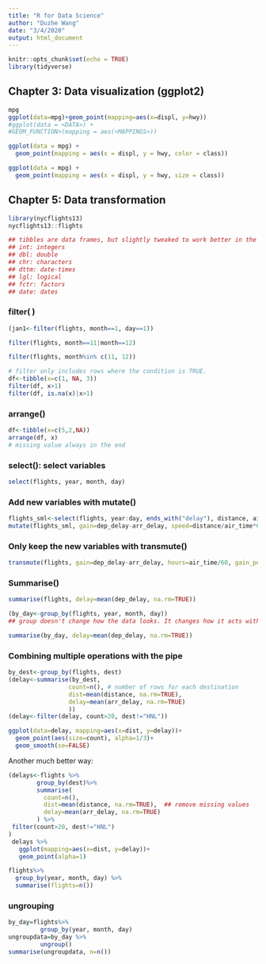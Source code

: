 ```yaml
---
title: "R for Data Science"
author: "Duzhe Wang"
date: "3/4/2020"
output: html_document
---
```


```r
knitr::opts_chunk$set(echo = TRUE)
library(tidyverse)
```

## Chapter 3: Data visualization (ggplot2)

```r
mpg
ggplot(data=mpg)+geom_point(mapping=aes(x=displ, y=hwy))
#ggplot(data = <DATA>) + 
#GEOM_FUNCTION>(mapping = aes(<MAPPINGS>))
```

```r
ggplot(data = mpg) + 
  geom_point(mapping = aes(x = displ, y = hwy, color = class))
```

```r
ggplot(data = mpg) + 
  geom_point(mapping = aes(x = displ, y = hwy, size = class))
```


## Chapter 5: Data transformation 

```r
library(nycflights13)
nycflights13::flights

## tibbles are data frames, but slightly tweaked to work better in the tidyverse. 
## int: integers
## dbl: double
## chr: characters
## dttm: date-times 
## lgl: logical
## fctr: factors 
## date: dates 
```


### filter( )

```r
(jan1<-filter(flights, month==1, day==1))
```


```r
filter(flights, month==11|month==12)
```


```r
filter(flights, month%in% c(11, 12))
```

```r
# filter only includes rows where the condition is TRUE.
df<-tibble(x=c(1, NA, 3))
filter(df, x>1)
filter(df, is.na(x)|x>1)
```

### arrange()

```r
df<-tibble(x=c(5,2,NA))
arrange(df, x)
# missing value always in the end 
```

### select(): select variables 

```r
select(flights, year, month, day)
```


### Add new variables with mutate()

```r
flights_sml<-select(flights, year:day, ends_with("delay"), distance, air_time)
mutate(flights_sml, gain=dep_delay-arr_delay, speed=distance/air_time*60)
```

### Only keep the new variables with transmute()

```r
transmute(flights, gain=dep_delay-arr_delay, hours=air_time/60, gain_per_hour=gain/hours)
```


### Summarise()

```r
summarise(flights, delay=mean(dep_delay, na.rm=TRUE))
```

```r
(by_day<-group_by(flights, year, month, day))
## group doesn't change how the data looks. It changes how it acts with the other dplyr verbs. 

summarise(by_day, delay=mean(dep_delay, na.rm=TRUE))
```


### Combining multiple operations with the pipe

```r
by_dest<-group_by(flights, dest)
(delay<-summarise(by_dest, 
                 count=n(), # number of rows for each destination
                 dist=mean(distance, na.rm=TRUE),
                 delay=mean(arr_delay, na.rm=TRUE)
                 ))
(delay<-filter(delay, count>20, dest!="HNL"))

ggplot(data=delay, mapping=aes(x=dist, y=delay))+
  geom_point(aes(size=count), alpha=1/3)+
  geom_smooth(se=FALSE)
```

Another much better way:

```r
(delays<-flights %>%
        group_by(dest)%>%
        summarise(
          count=n(),
          dist=mean(distance, na.rm=TRUE),  ## remove missing values 
          delay=mean(arr_delay, na.rm=TRUE)
        ) %>%
 filter(count>20, dest!="HNL")
)
 delays %>%  
   ggplot(mapping=aes(x=dist, y=delay))+
   geom_point(alpha=1)

```

```r
flights%>%
  group_by(year, month, day) %>%
  summarise(flights=n())
```


### ungrouping 

```r
by_day=flights%>%
         group_by(year, month, day)
ungroupdata=by_day %>%
         ungroup()
summarise(ungroupdata, n=n())
```





































